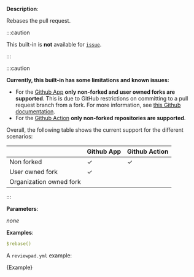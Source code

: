 
**Description**:

Rebases the pull request.

:::caution

This built-in is **not** available for [`issue`](/guides/syntax#workflow).

:::

:::caution

**Currently, this built-in has some limitations and known issues:**

- For the [Github App](getting-started/installation) **only non-forked and user owned forks are supported**. This is due to GitHub restrictions on committing to a pull request branch from a fork. For more information, see [this Github documentation](https://docs.github.com/en/pull-requests/collaborating-with-pull-requests/proposing-changes-to-your-work-with-pull-requests/committing-changes-to-a-pull-request-branch-created-from-a-fork).
- For the [Github Action](/getting-started/installation-action-tokenized) **only non-forked repositories are supported**.

Overall, the following table shows the current support for the different scenarios:

|                         | Github App | Github Action |
| ----------------------- | ---------- | ------------- |
| Non forked              | ✓          | ✓             |
| User owned fork         | ✓          |               |
| Organization owned fork |            |               |

:::

**Parameters**:

_none_

**Examples**:

```yml
$rebase()
```

A `reviewpad.yml` example:

<CodeBlock language="yml" title="reviewpad.yml">{Example}</CodeBlock>
